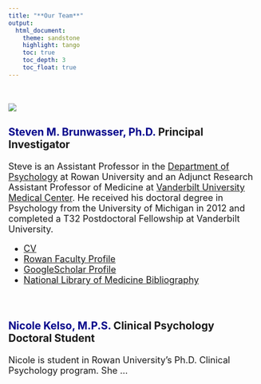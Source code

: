 ```yaml
---
title: "**Our Team**"
output:
  html_document:
    theme: sandstone
    highlight: tango
    toc: true
    toc_depth: 3
    toc_float: true
---
```


<br>

<font size="4"> 

![](images/brunwasser_steven.jpg)

### <span style="color: darkblue;">**Steven M. Brunwasser, Ph.D.**</span> Principal Investigator


Steve is an Assistant Professor in the [Department of Psychology](https://csm.rowan.edu/departments/psychology/index.html) at Rowan University and an Adjunct Research Assistant Professor of Medicine at [Vanderbilt University Medical Center](https://medicine.vumc.org/). He received his doctoral degree in Psychology from the University of Michigan in 2012 and completed a T32 Postdoctoral Fellowship at Vanderbilt University. 

* [CV](https://docs.google.com/document/d/1g7XoRqc5KjvDQufbpD1SuOZWjRmM8wCz7mYzvUSLzKc/edit?usp=sharing)
* [Rowan Faculty Profile](https://csm.rowan.edu/departments/psychology/facultystaff/psychology_full_part/brunwasser.html)
* [GoogleScholar Profile](https://scholar.google.com/citations?user=fTbkJLYAAAAJ&hl=en)
* [National Library of Medicine Bibliography](https://www.ncbi.nlm.nih.gov/myncbi/1XeVsqj5Kl-QR/bibliography/public/)

<br>

### <span style="color: darkblue;">**Nicole Kelso, M.P.S.**</span> Clinical Psychology Doctoral Student
Nicole is student in Rowan University's Ph.D. Clinical Psychology program. She ...

</font> 